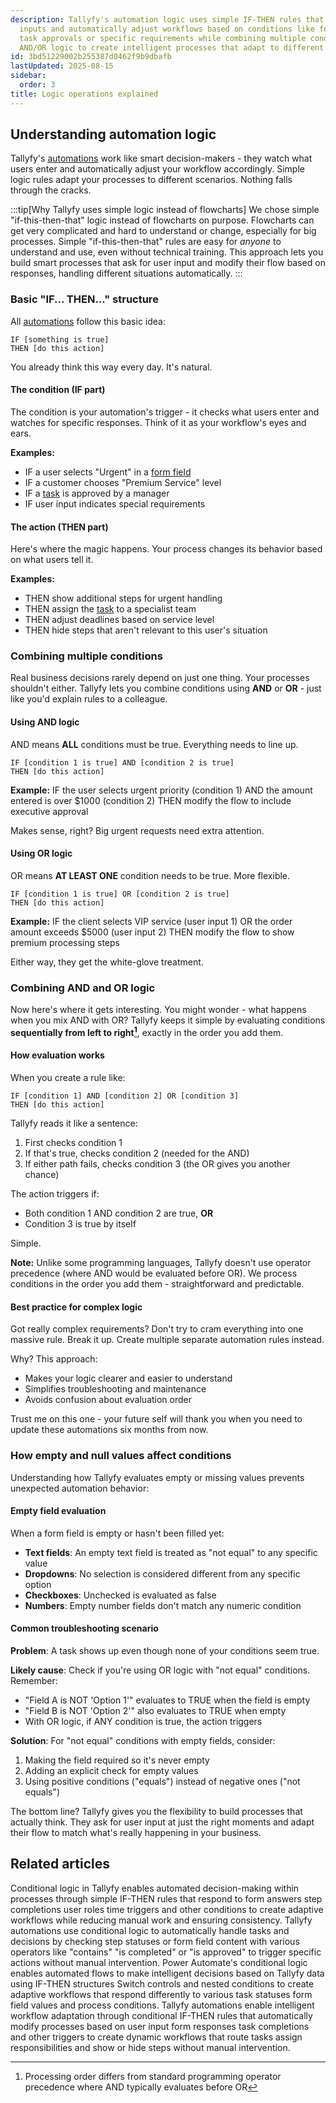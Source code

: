 ```yaml
---
description: Tallyfy's automation logic uses simple IF-THEN rules that watch user
  inputs and automatically adjust workflows based on conditions like form selections
  task approvals or specific requirements while combining multiple conditions with
  AND/OR logic to create intelligent processes that adapt to different business scenarios.
id: 3bd51229002b255387d0462f9b9dbafb
lastUpdated: 2025-08-15
sidebar:
  order: 3
title: Logic operations explained
---
```


## Understanding automation logic

Tallyfy's [automations](/products/pro/documenting/templates/automations/) work like smart decision-makers - they watch what users enter and automatically adjust your workflow accordingly. Simple logic rules adapt your processes to different scenarios. Nothing falls through the cracks.

:::tip[Why Tallyfy uses simple logic instead of flowcharts]
We chose simple "if-this-then-that" logic instead of flowcharts on purpose. Flowcharts can get very complicated and hard to understand or change, especially for big processes. Simple "if-this-then-that" rules are easy for *anyone* to understand and use, even without technical training. This approach lets you build smart processes that ask for user input and modify their flow based on responses, handling different situations automatically.
:::

### Basic "IF... THEN..." structure

All [automations](/products/pro/documenting/templates/automations/) follow this basic idea:

```
IF [something is true]
THEN [do this action]
```

You already think this way every day. It's natural.

#### The condition (IF part)
The condition is your automation's trigger - it checks what users enter and watches for specific responses. Think of it as your workflow's eyes and ears.

**Examples:**
- IF a user selects "Urgent" in a [form field](/products/pro/tracking-and-tasks/tasks/what-are-form-fields-in-tallyfy/)
- IF a customer chooses "Premium Service" level
- IF a [task](/products/pro/tracking-and-tasks/tasks/) is approved by a manager
- IF user input indicates special requirements

#### The action (THEN part)
Here's where the magic happens. Your process changes its behavior based on what users tell it.

**Examples:**
- THEN show additional steps for urgent handling
- THEN assign the [task](/products/pro/tracking-and-tasks/tasks/) to a specialist team
- THEN adjust deadlines based on service level
- THEN hide steps that aren't relevant to this user's situation

### Combining multiple conditions

Real business decisions rarely depend on just one thing. Your processes shouldn't either. Tallyfy lets you combine conditions using **AND** or **OR** - just like you'd explain rules to a colleague.

#### Using AND logic
AND means **ALL** conditions must be true. Everything needs to line up.

```
IF [condition 1 is true] AND [condition 2 is true]
THEN [do this action]
```

**Example:**
IF the user selects urgent priority (condition 1)
AND the amount entered is over $1000 (condition 2)
THEN modify the flow to include executive approval

Makes sense, right? Big urgent requests need extra attention.

#### Using OR logic
OR means **AT LEAST ONE** condition needs to be true. More flexible.

```
IF [condition 1 is true] OR [condition 2 is true]
THEN [do this action]
```

**Example:**
IF the client selects VIP service (user input 1)
OR the order amount exceeds $5000 (user input 2)
THEN modify the flow to show premium processing steps

Either way, they get the white-glove treatment.

### Combining AND and OR logic

Now here's where it gets interesting. You might wonder - what happens when you mix AND with OR? Tallyfy keeps it simple by evaluating conditions **sequentially from left to right[^1]**, exactly in the order you add them.

#### How evaluation works

When you create a rule like:
```
IF [condition 1] AND [condition 2] OR [condition 3]
THEN [do this action]
```

Tallyfy reads it like a sentence:
1. First checks condition 1
2. If that's true, checks condition 2 (needed for the AND)
3. If either path fails, checks condition 3 (the OR gives you another chance)

The action triggers if:
- Both condition 1 AND condition 2 are true, **OR**
- Condition 3 is true by itself

Simple.

**Note:** Unlike some programming languages, Tallyfy doesn't use operator precedence (where AND would be evaluated before OR). We process conditions in the order you add them - straightforward and predictable.

#### Best practice for complex logic

Got really complex requirements? Don't try to cram everything into one massive rule. Break it up. Create multiple separate automation rules instead.

Why? This approach:
- Makes your logic clearer and easier to understand
- Simplifies troubleshooting and maintenance  
- Avoids confusion about evaluation order

Trust me on this one - your future self will thank you when you need to update these automations six months from now.

### How empty and null values affect conditions

Understanding how Tallyfy evaluates empty or missing values prevents unexpected automation behavior:

#### Empty field evaluation
When a form field is empty or hasn't been filled yet:
- **Text fields**: An empty text field is treated as "not equal" to any specific value
- **Dropdowns**: No selection is considered different from any specific option
- **Checkboxes**: Unchecked is evaluated as false
- **Numbers**: Empty number fields don't match any numeric condition

#### Common troubleshooting scenario
**Problem**: A task shows up even though none of your conditions seem true.

**Likely cause**: Check if you're using OR logic with "not equal" conditions. Remember:
- "Field A is NOT 'Option 1'" evaluates to TRUE when the field is empty
- "Field B is NOT 'Option 2'" also evaluates to TRUE when empty
- With OR logic, if ANY condition is true, the action triggers

**Solution**: For "not equal" conditions with empty fields, consider:
1. Making the field required so it's never empty
2. Adding an explicit check for empty values
3. Using positive conditions ("equals") instead of negative ones ("not equals")

The bottom line? Tallyfy gives you the flexibility to build processes that actually think. They ask for user input at just the right moments and adapt their flow to match what's really happening in your business.



[^1]: Processing order differs from standard programming operator precedence where AND typically evaluates before OR

## Related articles
<CardGrid>
<LinkTitleCard header="<b>Automations > Conditionals</b>" href="/products/pro/documenting/templates/automations/conditionals/" > Conditional logic in Tallyfy enables automated decision-making within processes through simple IF-THEN rules that respond to form answers step completions user roles time triggers and other conditions to create adaptive workflows while reducing manual work and ensuring consistency. </LinkTitleCard>
<LinkTitleCard header="<b>Conditionals > Conditionals (IF) explained</b>" href="/products/pro/documenting/templates/automations/conditionals/conditionals-explained/" > Tallyfy automations use conditional logic to automatically handle tasks and decisions by checking step statuses or form field content with various operators like "contains" "is completed" or "is approved" to trigger specific actions without manual intervention. </LinkTitleCard>
<LinkTitleCard header="<b>Power Automate > Using conditional logic in Power Automate</b>" href="/products/pro/integrations/middleware/power-automate/using-conditional-logic-in-power-automate/" > Power Automate's conditional logic enables automated flows to make intelligent decisions based on Tallyfy data using IF-THEN structures Switch controls and nested conditions to create adaptive workflows that respond differently to various task statuses form field values and process conditions. </LinkTitleCard>
<LinkTitleCard header="<b>Templates > Automations</b>" href="/products/pro/documenting/templates/automations/" > Tallyfy automations enable intelligent workflow adaptation through conditional IF-THEN rules that automatically modify processes based on user input form responses task completions and other triggers to create dynamic workflows that route tasks assign responsibilities and show or hide steps without manual intervention. </LinkTitleCard>
</CardGrid>